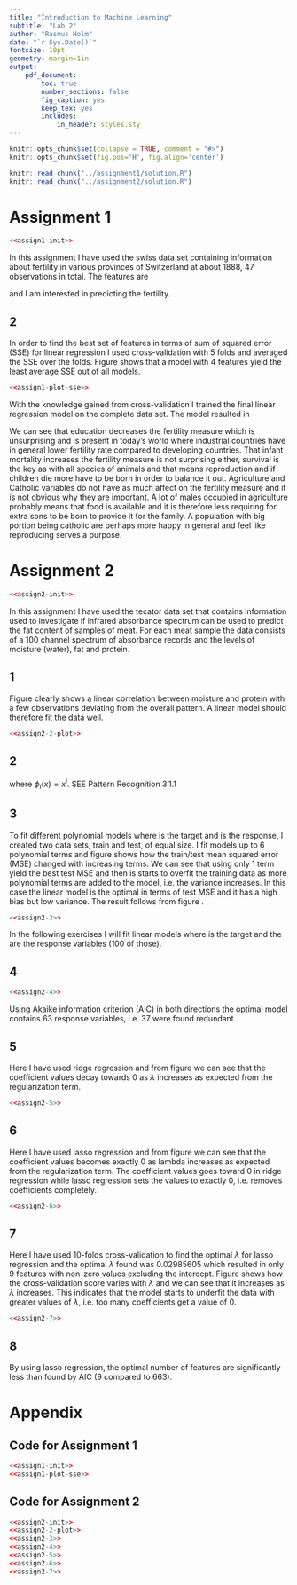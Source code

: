 ```yaml
---
title: "Introduction to Machine Learning"
subtitle: "Lab 2"
author: "Rasmus Holm"
date: "`r Sys.Date()`"
fontsize: 10pt
geometry: margin=1in
output:
    pdf_document:
        toc: true
        number_sections: false
        fig_caption: yes
        keep_tex: yes
        includes:
            in_header: styles.sty
---
```


```r
knitr::opts_chunk$set(collapse = TRUE, comment = "#>")
knitr::opts_chunk$set(fig.pos='H', fig.align='center')

knitr::read_chunk("../assignment1/solution.R")
knitr::read_chunk("../assignment2/solution.R")
```

\newpage

# Assignment 1
```r
<<assign1-init>>
```

In this assignment I have used the swiss data set containing information about fertility in various provinces of Switzerland at about 1888, 47 observations in total. The features are

\begin{itemize}
\item Fertility: common standardizedfertility measure
\item Agriculture: \% of males involved in agriculture as occupation
\item Examination: \% draftees receiving highest mark on army examination
\item Education: \% education beyond primary school for draftees
\item Catholic: \% ‘catholic’ (as opposed to ‘protestant’)
\item Infant Mortality: live births who live less than 1 year
\end{itemize}

and I am interested in predicting the fertility.

## 2
In order to find the best set of features in terms of sum of squared error (SSE) for linear regression I used cross-validation with 5 folds and averaged the SSE over the folds. Figure \ref{fig:SSE} shows that a model with 4 features yield the least average SSE out of all models.

```r
<<assign1-plot-sse>>
```

With the knowledge gained from cross-validation I trained the final linear regression model on the complete data set. The model resulted in
\begin{equation*}
\begin{aligned}
\hat{y} = & \text{ } 62.1013116 - \text{Agriculture} * 0.1546175 \\
& - \text{ Education} * 0.9802638 + \text{Catholic} * 0.1246664\\
& + \text{ Infant Mortality} * 1.0784422.
\end{aligned}
\end{equation*}

We can see that education decreases the fertility measure which is unsurprising and is present in today's world where industrial countries have in general lower fertility rate compared to developing countries. That infant mortality increases the fertility measure is not surprising either, survival is the key as with all species of animals and that means reproduction and if children die more have to be born in order to balance it out. Agriculture and Catholic variables do not have as much affect on the fertility measure and it is not obvious why they are important. A lot of males occupied in agriculture probably means that food is available and it is therefore less requiring for extra sons to be born to provide it for the family. A population with big portion being catholic are perhaps more happy in general and feel like reproducing serves a purpose.

\newpage

# Assignment 2
```r
<<assign2-init>>
```

In this assignment I have used the tecator data set that contains information used to investigate if infrared absorbance spectrum can be used to predict the fat content of samples of meat. For each meat sample the data consists of a 100 channel spectrum of absorbance records and the levels of moisture (water), fat and protein.

## 1
Figure \ref{fig:2} clearly shows a linear correlation between moisture and protein with a few observations deviating from the overall pattern. A linear model should therefore fit the data well.

```r
<<assign2-2-plot>>
```

## 2

\begin{equation*}
\text{E}[y(x, w)] = \sum_{i=0}^{p} w_{i} \phi_{i}(x) + \epsilon_{i}
\end{equation*}

where $\phi_{i}(x) = x^{i}$. SEE Pattern Recognition 3.1.1

## 3
To fit different polynomial models where \textit{Moisture} is the target and \textit{Protein} is the response, I created two data sets, train and test, of equal size. I fit models up to 6 polynomial terms and figure \ref{fig:3} shows how the train/test mean squared error (MSE) changed with increasing terms. We can see that using only 1 term yield the best test MSE and then is starts to overfit the training data as more polynomial terms are added to the model, i.e. the variance increases. In this case the linear model is the optimal in terms of test MSE and it has a high bias but low variance. The result follows from figure \ref{fig:2}.

```r
<<assign2-3>>
```

In the following exercises I will fit linear models where \textit{Fat} is the target and the \textit{channels} are the response variables (100 of those).

## 4
```r
<<assign2-4>>
```
Using Akaike information criterion (AIC) in both directions the optimal model contains 63 response variables, i.e. 37 were found redundant.

## 5
Here I have used ridge regression and from figure \ref{fig:5} we can see that the coefficient values decay towards 0 as $\lambda$ increases as expected from the regularization term.

```r
<<assign2-5>>
```

## 6
Here I have used lasso regression and from figure \ref{fig:6} we can see that the coefficient values becomes exactly 0 as lambda increases as expected from the regularization term. The coefficient values goes toward 0 in ridge regression while lasso regression sets the values to exactly 0, i.e. removes coefficients completely.

```r
<<assign2-6>>
```

## 7
Here I have used 10-folds cross-validation to find the optimal $\lambda$ for lasso regression and the optimal $\lambda$ found was $0.02985605$ which resulted in only 9 features with non-zero values excluding the intercept. Figure \ref{fig:7} shows how the cross-validation score varies with $\lambda$ and we can see that it increases as $\lambda$ increases. This indicates that the model starts to underfit the data with greater values of $\lambda$, i.e. too many coefficients get a value of 0.

```r
<<assign2-7>>
```

## 8
By using lasso regression, the optimal number of features are significantly less than found by AIC (9 compared to 663). 

\newpage

# Appendix

## Code for Assignment 1
```r
<<assign1-init>>
<<assign1-plot-sse>>
```

## Code for Assignment 2
```r
<<assign2-init>>
<<assign2-2-plot>>
<<assign2-3>>
<<assign2-4>>
<<assign2-5>>
<<assign2-6>>
<<assign2-7>>
```
